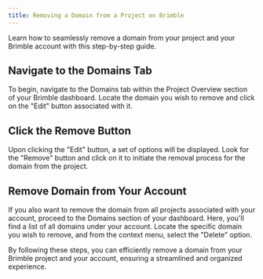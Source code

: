 ```yaml
---
title: Removing a Domain from a Project on Brimble
---
```


Learn how to seamlessly remove a domain from your project and your Brimble account with this step-by-step guide.

## Navigate to the Domains Tab

To begin, navigate to the Domains tab within the Project Overview section of your Brimble dashboard. Locate the domain you wish to remove and click on the "Edit" button associated with it.

## Click the Remove Button

Upon clicking the "Edit" button, a set of options will be displayed. Look for the "Remove" button and click on it to initiate the removal process for the domain from the project.

## Remove Domain from Your Account

If you also want to remove the domain from all projects associated with your account, proceed to the Domains section of your dashboard. Here, you'll find a list of all domains under your account. Locate the specific domain you wish to remove, and from the context menu, select the "Delete" option.

By following these steps, you can efficiently remove a domain from your Brimble project and your account, ensuring a streamlined and organized experience.
